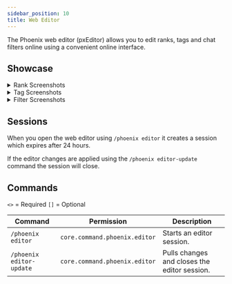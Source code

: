 ```yaml
---
sidebar_position: 10
title: Web Editor
---
```


The Phoenix web editor (pxEditor) allows you to edit ranks, tags and chat filters
online using a convenient online interface.

## Showcase

<details>
<summary>Rank Screenshots</summary>

![Rank Select](./assets/web-editor/rank-select.png)
![Rank Create](./assets/web-editor/rank-create.png)
![Rank Info](./assets/web-editor/rank-info.png)
![Rank Edit](./assets/web-editor/rank-edit.png)
</details>

<details>
<summary>Tag Screenshots</summary>

![Tag Select](./assets/web-editor/tag-select.png)
![Tag Create](./assets/web-editor/tag-create.png)
![Tag Info](./assets/web-editor/tag-info.png)
![Tag Edit](./assets/web-editor/tag-edit.png)
</details>

<details>
<summary>Filter Screenshots</summary>

![Filter Select](./assets/web-editor/filter-select.png)
![Filter Create](./assets/web-editor/filter-create.png)
![Filter Edit](./assets/web-editor/filter-edit.png)
</details>

## Sessions

When you open the web editor using `/phoenix editor` it creates a session which expires after 24 hours.

If the editor changes are applied using the `/phoenix editor-update` command the session will close.

## Commands

`<>` = Required `[]` = Optional

Command                  | Permission                    | Description
------------------------ | ----------------------------- | --------------------------------------------
`/phoenix editor`        | `core.command.phoenix.editor` | Starts an editor session.
`/phoenix editor-update` | `core.command.phoenix.editor` | Pulls changes and closes the editor session.
